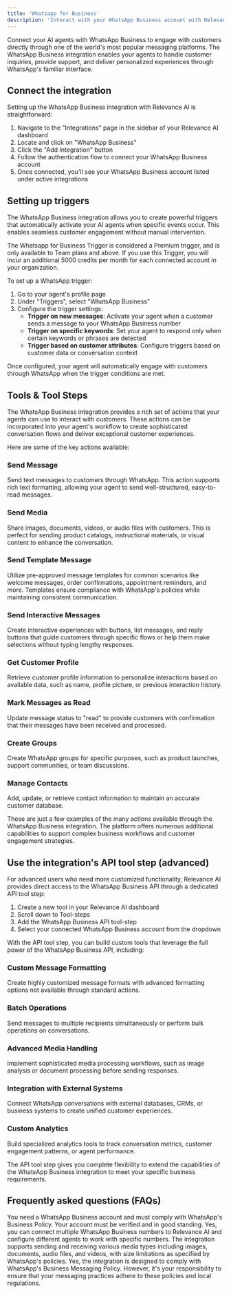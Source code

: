 ```yaml
---
title: 'Whatsapp for Business'
description: 'Interact with your WhatsApp Business account with Relevance.'
---
```


Connect your AI agents with WhatsApp Business to engage with customers directly through one of the world's most popular messaging platforms. The WhatsApp Business integration enables your agents to handle customer inquiries, provide support, and deliver personalized experiences through WhatsApp's familiar interface.

## Connect the integration

Setting up the WhatsApp Business integration with Relevance AI is straightforward:

1. Navigate to the "Integrations" page in the sidebar of your Relevance AI dashboard
2. Locate and click on "WhatsApp Business"
3. Click the "Add Integration" button
4. Follow the authentication flow to connect your WhatsApp Business account
5. Once connected, you'll see your WhatsApp Business account listed under active integrations

## Setting up triggers

The WhatsApp Business integration allows you to create powerful triggers that automatically activate your AI agents when specific events occur. This enables seamless customer engagement without manual intervention.

<Warning>The Whatsapp for Business Trigger is considered a Premium trigger, and is only available to Team plans and above. If you use this Trigger, you will incur an additional 5000 credits per month for each connected account in your organization.</Warning>

To set up a WhatsApp trigger:

1. Go to your agent's profile page
2. Under "Triggers", select "WhatsApp Business"
3. Configure the trigger settings:
   - **Trigger on new messages**: Activate your agent when a customer sends a message to your WhatsApp Business number
   - **Trigger on specific keywords**: Set your agent to respond only when certain keywords or phrases are detected
   - **Trigger based on customer attributes**: Configure triggers based on customer data or conversation context

Once configured, your agent will automatically engage with customers through WhatsApp when the trigger conditions are met.

## Tools & Tool Steps

The WhatsApp Business integration provides a rich set of actions that your agents can use to interact with customers. These actions can be incorporated into your agent's workflow to create sophisticated conversation flows and deliver exceptional customer experiences.

Here are some of the key actions available:

### Send Message
Send text messages to customers through WhatsApp. This action supports rich text formatting, allowing your agent to send well-structured, easy-to-read messages.

### Send Media
Share images, documents, videos, or audio files with customers. This is perfect for sending product catalogs, instructional materials, or visual content to enhance the conversation.

### Send Template Message
Utilize pre-approved message templates for common scenarios like welcome messages, order confirmations, appointment reminders, and more. Templates ensure compliance with WhatsApp's policies while maintaining consistent communication.

### Send Interactive Messages
Create interactive experiences with buttons, list messages, and reply buttons that guide customers through specific flows or help them make selections without typing lengthy responses.

### Get Customer Profile
Retrieve customer profile information to personalize interactions based on available data, such as name, profile picture, or previous interaction history.

### Mark Messages as Read
Update message status to "read" to provide customers with confirmation that their messages have been received and processed.

### Create Groups
Create WhatsApp groups for specific purposes, such as product launches, support communities, or team discussions.

### Manage Contacts
Add, update, or retrieve contact information to maintain an accurate customer database.

These are just a few examples of the many actions available through the WhatsApp Business integration. The platform offers numerous additional capabilities to support complex business workflows and customer engagement strategies.

## Use the integration's API tool step (advanced)

For advanced users who need more customized functionality, Relevance AI provides direct access to the WhatsApp Business API through a dedicated API tool step:

1. Create a new tool in your Relevance AI dashboard
2. Scroll down to Tool-steps
3. Add the WhatsApp Business API tool-step
4. Select your connected WhatsApp Business account from the dropdown

With the API tool step, you can build custom tools that leverage the full power of the WhatsApp Business API, including:

### Custom Message Formatting
Create highly customized message formats with advanced formatting options not available through standard actions.

### Batch Operations
Send messages to multiple recipients simultaneously or perform bulk operations on conversations.

### Advanced Media Handling
Implement sophisticated media processing workflows, such as image analysis or document processing before sending responses.

### Integration with External Systems
Connect WhatsApp conversations with external databases, CRMs, or business systems to create unified customer experiences.

### Custom Analytics
Build specialized analytics tools to track conversation metrics, customer engagement patterns, or agent performance.

The API tool step gives you complete flexibility to extend the capabilities of the WhatsApp Business integration to meet your specific business requirements.

## Frequently asked questions (FAQs)

<AccordionGroup>
  <Accordion title="What are the requirements for using the WhatsApp Business integration?">You need a WhatsApp Business account and must comply with WhatsApp's Business Policy. Your account must be verified and in good standing.</Accordion>
  <Accordion title="Can I use the integration with multiple WhatsApp Business numbers?">Yes, you can connect multiple WhatsApp Business numbers to Relevance AI and configure different agents to work with specific numbers.</Accordion>
  <Accordion title="How does the integration handle media files?">The integration supports sending and receiving various media types including images, documents, audio files, and videos, with size limitations as specified by WhatsApp's policies.</Accordion>
  <Accordion title="Is the integration compliant with WhatsApp's messaging policies?">Yes, the integration is designed to comply with WhatsApp's Business Messaging Policy. However, it's your responsibility to ensure that your messaging practices adhere to these policies and local regulations.</Accordion>
</AccordionGroup>